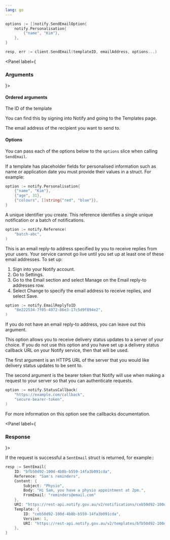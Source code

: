```yaml
---
lang: go
---
```


```go
options := []notify.SendEmailOption{
	notify.Personalisation{
		{"name", "Kim"},
	},
}

resp, err := client.SendEmail(templateID, emailAddress, options...)
```

<Panel label={<H3 appearAs={H5}>Arguments</H3>}>

#### Ordered arguments

<Parameters>
  <Parameter required name="templateID" kind="String">

The ID of the template

You can find this by signing into Notify and
going to the Templates page.

  </Parameter>
  <Parameter required name="emailAddress" kind="String">

The email address of the recipient you want to send to.

  </Parameter>
</Parameters>

#### Options

You can pass each of the options below to the `options` slice when calling `SendEmail`.

<Parameters>
  <Parameter optional name="Personalisation" kind="[]struct{ Key string, Value interface{} }">

If a template has placeholder fields for personalised information such as name or application date you must provide their values in a struct. For example:

```go inline
option := notify.Personalisation{
	{"name", "Kim"},
	{"age", 31},
	{"colours", []string{"red", "blue"}},
}
```

  </Parameter>
  <Parameter optional name="Reference" kind="string">

A unique identifier you create. This reference identifies a single unique notification or a batch of notifications.

```go inline nonumbers
option := notify.Reference(
	"batch-abc",
)
```

  </Parameter>

  <Parameter optional name="EmailReplyToID" kind="string">

This is an email reply-to address specified by you to receive replies from your users. Your service cannot go live until you set up at least one of these email addresses. To set up:

1. Sign into your Notify account.
1. Go to Settings.
1. Go to the Email section and select Manage on the Email reply-to addresses row.
1. Select Change to specify the email address to receive replies, and select Save.

```go inline nonumbers
option := notify.EmailReplyToID
	"8e222534-7f05-4972-86e3-17c5d9f894e2",
)
```

If you do not have an email reply-to address, you can leave out this argument.

  </Parameter>

  <Parameter optional name="StatusCallback" kind="string, string">

This option allows you to receive delivery status updates to a server of your choice. If you do not use this option and you have set up a delivery status callback URL on your Notify service, then that will be used.

The first argument is an HTTPS URL of the server that you would like delivery status updates to be sent to.

The second argument is the bearer token that Notify will use when making a request to your server so that you can authenticate requests.

```go inline nonumbers
option := notify.StatusCallback(
	"https://example.com/callback",
	"secure-bearer-token",
)
```

For more information on this option see the <Link to="/callbacks">callbacks</Link> documentation.

  </Parameter>

</Parameters>
</Panel>

<Panel label={<H3 appearAs={H5}>Response</H3>}>

If the request is successful a `SentEmail` struct is returned, for example::

```go
resp := SentEmail{
    ID: "bfb50d92-100d-4b8b-b559-14fa3b091cda",
    Reference: "Sam's reminders",
    Content: {
        Subject: "Physio",
        Body: "Hi Sam, you have a physio appointment at 2pm.",
        FromEmail: "reminders@email.com"
    },
    URI: "https://rest-api.notify.gov.au/v2/notifications/ceb50d92-100d-4b8b-b559-14fa3b091cd",
    Template: {
        ID: "ceb50d92-100d-4b8b-b559-14fa3b091cda",
        Version: 1,
        URI: "https://rest-api.notify.gov.au/v2/templates/bfb50d92-100d-4b8b-b559-14fa3b091cda"
    },
}
```

</Panel>
